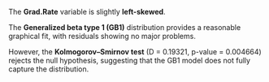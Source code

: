 The **Grad.Rate** variable is slightly **left-skewed**.

The **Generalized beta type 1 (GB1)** distribution provides a reasonable graphical fit, with residuals showing no major problems.

However, the **Kolmogorov–Smirnov test** (D = 0.19321, p-value = 0.004664) rejects the null hypothesis, suggesting that the GB1 model does not fully capture the distribution.